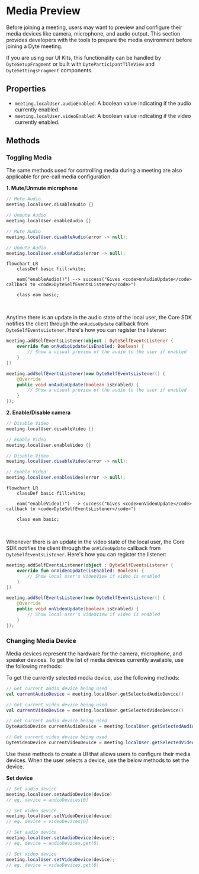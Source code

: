 # Media Preview

Before joining a meeting, users may want to preview and configure their media devices like camera, microphone, and audio output.
This section provides developers with the tools to prepare the media environment before joining a Dyte meeting.

If you are using our UI Kits, this functionality can be handled by `DyteSetupFragment` or built with `DyteParticipantTileView`
and `DyteSettingsFragment` components.


## Properties

- `meeting.localUser.audioEnabled`: A <span className="tag-orange">boolean</span> value indicating if the audio currently enabled.
- `meeting.localUser.videoEnabled`: A <span className="tag-orange">boolean</span> value indicating if the video currently enabled.

## Methods

### Toggling Media

The same methods used for controlling media during a meeting are also applicable for pre-call media configuration.

**1. Mute/Unmute microphone**

<Tabs groupId="android-core-media-preview">
  <TabItem value="kotlin" label="Kotlin" default>

```kotlin
// Mute Audio
meeting.localUser.disableAudio {}

// Unmute Audio
meeting.localUser.enableAudio {}
```

  </TabItem>

  <TabItem value="java" label="Java" default>

```java
// Mute Audio
meeting.localUser.disableAudio(error -> null);

// Unmute Audio
meeting.localUser.enableAudio(error -> null);
```

  </TabItem>
</Tabs>

```mermaid
flowchart LR
    classDef basic fill:white;

    eam("enableAudio()") --> success("Gives <code>onAudioUpdate</code> callback to <code>DyteSelfEventsListener</code>")

    class eam basic;
```

<br />

Anytime there is an update in the audio state of the local user, the Core SDK notifies the client through the `onAudioUpdate` callback
from `DyteSelfEventsListener`. Here's how you can register the listener:

<Tabs groupId="android-core-media-preview">
  <TabItem value="kotlin" label="Kotlin" default>

```kotlin
meeting.addSelfEventsListener(object : DyteSelfEventsListener {
    override fun onAudioUpdate(isEnabled: Boolean) {
        // Show a visual preview of the audio to the user if enabled
    }
})
```

  </TabItem>

  <TabItem value="java" label="Java" default>

```java
meeting.addSelfEventsListener(new DyteSelfEventsListener() {
    @Override
    public void onAudioUpdate(boolean isEnabled) {
        // Show a visual preview of the audio to the user if enabled
    }
});
```

  </TabItem>
</Tabs>


**2. Enable/Disable camera**

<Tabs groupId="android-core-media-preview">
  <TabItem value="kotlin" label="Kotlin" default>

```kotlin
// Disable Video
meeting.localUser.disableVideo {}

// Enable Video
meeting.localUser.enableVideo {}
```

  </TabItem>

  <TabItem value="java" label="Java" default>

```java
// Disable Video
meeting.localUser.disableVideo(error -> null);

// Enable Video
meeting.localUser.enableVideo(error -> null);
```

  </TabItem>
</Tabs>

```mermaid
flowchart LR
    classDef basic fill:white;

    eam("enableVideo()") --> success("Gives <code>onVideoUpdate</code> callback to <code>DyteSelfEventsListener</code>")

    class eam basic;
```
<br />

Whenever there is an update in the video state of the local user, the Core SDK notifies the client through the `onVideoUpdate` callback
from `DyteSelfEventsListener`. Here's how you can register the listener:

<Tabs groupId="android-core-media-preview">
  <TabItem value="kotlin" label="Kotlin" default>

```kotlin
meeting.addSelfEventsListener(object : DyteSelfEventsListener {
    override fun onVideoUpdate(isEnabled: Boolean) {
        // Show local user's VideoView if video is enabled
    }
})
```

  </TabItem>

  <TabItem value="java" label="Java" default>

```java
meeting.addSelfEventsListener(new DyteSelfEventsListener() {
    @Override
    public void onVideoUpdate(boolean isEnabled) {
        // Show local user's VideoView if video is enabled
    }
});
```

  </TabItem>
</Tabs>


### Changing Media Device

Media devices represent the hardware for the camera, microphone, and speaker devices. To get the list of media devices currently
available, use the following methods:

To get the currently selected media device, use the following methods:

<Tabs groupId="android-core-media-preview">
  <TabItem value="kotlin" label="Kotlin" default>

```kotlin
// Get current audio device being used
val currentAudioDevice = meeting.localUser.getSelectedAudioDevice()

// Get current video device being used
val currentVideoDevice = meeting.localUser.getSelectedVideoDevice()
```

  </TabItem>

  <TabItem value="java" label="Java" default>

```java
// Get current audio device being used
DyteAudioDevice currentAudioDevice = meeting.localUser.getSelectedAudioDevice();

// Get current video device being used
DyteVideoDevice currentVideoDevice = meeting.localUser.getSelectedVideoDevice();
```

  </TabItem>
</Tabs>

Use these methods to create a UI that allows users to configure their media devices. When the user selects a device, use the below methods to set the device.

**Set device**

<Tabs groupId="android-core-media-preview">
  <TabItem value="kotlin" label="Kotlin" default>

```kotlin
// Set audio device
meeting.localUser.setAudioDevice(device)
// eg. device = audioDevices[0]

// Set video device
meeting.localUser.setVideoDevice(device)
// eg. device = videoDevices[0]
```

  </TabItem>

  <TabItem value="java" label="Java" default>

```java
// Set audio device
meeting.localUser.setAudioDevice(device);
// eg. device = audioDevices.get(0)

// Set video device
meeting.localUser.setVideoDevice(device);
// eg. device = videoDevices.get(0)
```

  </TabItem>
</Tabs>
